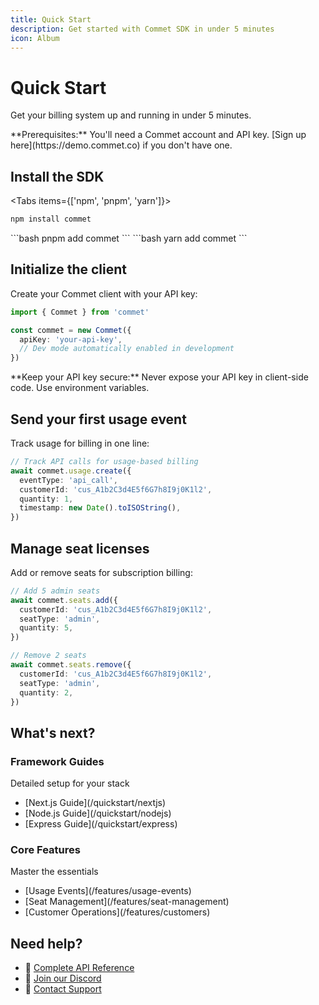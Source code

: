 ```yaml
---
title: Quick Start
description: Get started with Commet SDK in under 5 minutes
icon: Album
---
```



# Quick Start

Get your billing system up and running in under 5 minutes.

<Callout type="info">
**Prerequisites:** You'll need a Commet account and API key. [Sign up here](https://demo.commet.co) if you don't have one.
</Callout>

<Steps>
<Step>

## Install the SDK

<Tabs items={['npm', 'pnpm', 'yarn']}>
<Tab value="npm">
```bash
npm install commet
```
</Tab>
<Tab value="pnpm">
```bash
pnpm add commet
```
</Tab>
<Tab value="yarn">
```bash
yarn add commet
```
</Tab>
</Tabs>

</Step>

<Step>

## Initialize the client

Create your Commet client with your API key:

```typescript
import { Commet } from 'commet'

const commet = new Commet({
  apiKey: 'your-api-key',
  // Dev mode automatically enabled in development
})
```

<Callout type="warn">
**Keep your API key secure:** Never expose your API key in client-side code. Use environment variables.
</Callout>

</Step>

<Step>

## Send your first usage event

Track usage for billing in one line:

```typescript
// Track API calls for usage-based billing
await commet.usage.create({
  eventType: 'api_call',
  customerId: 'cus_A1b2C3d4E5f6G7h8I9j0K1l2',
  quantity: 1,
  timestamp: new Date().toISOString(),
})
```

</Step>

<Step>

## Manage seat licenses

Add or remove seats for subscription billing:

```typescript
// Add 5 admin seats
await commet.seats.add({
  customerId: 'cus_A1b2C3d4E5f6G7h8I9j0K1l2',
  seatType: 'admin',
  quantity: 5,
})

// Remove 2 seats
await commet.seats.remove({
  customerId: 'cus_A1b2C3d4E5f6G7h8I9j0K1l2', 
  seatType: 'admin',
  quantity: 2,
})
```

</Step>
</Steps>

## What's next?

<div className="grid grid-cols-1 md:grid-cols-2 gap-4">
  <div className="border rounded-lg p-4">
    <h3 className="font-semibold mt-0">Framework Guides</h3>
    <p className="text-sm text-muted-foreground mb-3">Detailed setup for your stack</p>
    <ul className="text-sm space-y-1">
      <li>[Next.js Guide](/quickstart/nextjs)</li>
      <li>[Node.js Guide](/quickstart/nodejs)</li>
      <li>[Express Guide](/quickstart/express)</li>
    </ul>
  </div>
  
  <div className="border rounded-lg p-4">
    <h3 className="font-semibold mt-0">Core Features</h3>
    <p className="text-sm text-muted-foreground">Master the essentials</p>
    <ul className="text-sm space-y-1">
      <li>[Usage Events](/features/usage-events)</li>
      <li>[Seat Management](/features/seat-management)</li>
      <li>[Customer Operations](/features/customers)</li>
    </ul>
  </div>
</div>

## Need help?

- 📖 [Complete API Reference](/api-reference)
- 💬 [Join our Discord](https://discord.gg/commet)
- 📧 [Contact Support](mailto:support@commet.co)
